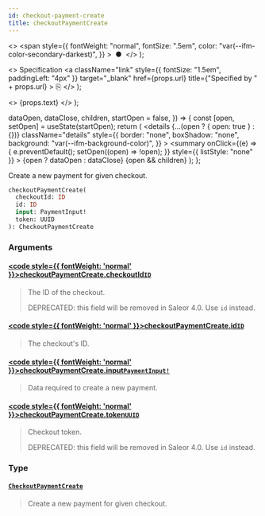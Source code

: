 ```yaml
---
id: checkout-payment-create
title: checkoutPaymentCreate
---
```


  <>
    <span
      style={{
        fontWeight: "normal",
        fontSize: ".5em",
        color: "var(--ifm-color-secondary-darkest)",
      }}
    >
      &nbsp;●&nbsp;
    </span>
  </>
);

  <>
    Specification
    <a
      className="link"
      style={{ fontSize: "1.5em", paddingLeft: "4px" }}
      target="\_blank"
      href={props.url}
      title={"Specified by " + props.url}
    >
      ⎘
    </a>
  </>
);

  <>
    <span className={props.class}>{props.text}</span>
  </>
);


  dataOpen,
  dataClose,
  children,
  startOpen = false,
}) => {
  const [open, setOpen] = useState(startOpen);
  return (
    <details
      {...(open ? { open: true } : {})}
      className="details"
      style={{
        border: "none",
        boxShadow: "none",
        background: "var(--ifm-background-color)",
      }}
    >
      <summary
        onClick={(e) => {
          e.preventDefault();
          setOpen((open) => !open);
        }}
        style={{ listStyle: "none" }}
      >
        {open ? dataOpen : dataClose}
      </summary>
      {open && children}
    </details>
  );
};

Create a new payment for given checkout.

```graphql
checkoutPaymentCreate(
  checkoutId: ID
  id: ID
  input: PaymentInput!
  token: UUID
): CheckoutPaymentCreate
```

### Arguments

#### [<code style={{ fontWeight: 'normal' }}>checkoutPaymentCreate.<b>checkoutId</b></code>](#)<Bullet />[`ID`](../../../api-storefront/miscellaneous/scalars/id) <Badge class="badge badge--secondary" text="scalar"/> <Badge class="badge badge--secondary" text="miscellaneous"/>

> The ID of the checkout.
>
> DEPRECATED: this field will be removed in Saleor 4.0. Use `id` instead.

#### [<code style={{ fontWeight: 'normal' }}>checkoutPaymentCreate.<b>id</b></code>](#)<Bullet />[`ID`](../../../api-storefront/miscellaneous/scalars/id) <Badge class="badge badge--secondary" text="scalar"/> <Badge class="badge badge--secondary" text="miscellaneous"/>

> The checkout's ID.
>
> <Badge text="Added in Saleor 3.4" class="secondary margin-bottom--sm" />

#### [<code style={{ fontWeight: 'normal' }}>checkoutPaymentCreate.<b>input</b></code>](#)<Bullet />[`PaymentInput!`](../../../api-storefront/payments/inputs/payment-input) <Badge class="badge badge--secondary" text="non-null"/> <Badge class="badge badge--secondary" text="input"/> <Badge class="badge badge--secondary" text="payments"/>

> Data required to create a new payment.

#### [<code style={{ fontWeight: 'normal' }}>checkoutPaymentCreate.<b>token</b></code>](#)<Bullet />[`UUID`](../../../api-storefront/miscellaneous/scalars/uuid) <Badge class="badge badge--secondary" text="scalar"/> <Badge class="badge badge--secondary" text="miscellaneous"/>

> Checkout token.
>
> DEPRECATED: this field will be removed in Saleor 4.0. Use `id` instead.

### Type

#### [`CheckoutPaymentCreate`](../../../api-storefront/checkout/objects/checkout-payment-create) <Badge class="badge badge--secondary" text="object"/> <Badge class="badge badge--secondary" text="checkout"/>

> Create a new payment for given checkout.

